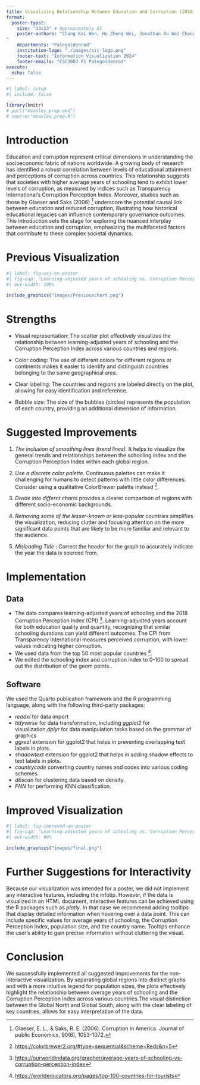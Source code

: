 ```yaml
---
title: Visualizing Relationship Between Education and Corruption (2018)
format:
  poster-typst: 
    size: "33x23" # Approximately A1
    poster-authors: "Chang Kai Wen, Ho Zheng Wei, Jonathan Au Wai Chong, Lim Kei Yiang, Shyam Prasad, Tong Huiqing, Glennice
"
    departments: "Palegoldenrod"
    institution-logo: "./images/sit-logo.png"
    footer-text: "Information Visualization 2024"
    footer-emails: "CSC3007 P1 Palegoldenrod"
execute:
  echo: false
---
```


```r
#| label: setup
#| include: false

library(knitr)
# purl("measles_prep.qmd")
# source("measles_prep.R")
```


# Introduction

Education and corruption represent critical dimensions in understanding the socioeconomic fabric of nations worldwide. A growing body of research has identified a robust correlation between levels of educational attainment and perceptions of corruption across countries. This relationship suggests that societies with higher average years of schooling tend to exhibit lower levels of corruption, as measured by indices such as Transparency International's Corruption Perception Index. Moreover, studies such as those by Glaeser and Saks (2006) [^glaeser] underscore the potential causal link between education and reduced corruption, illustrating how historical educational legacies can influence contemporary governance outcomes. This introduction sets the stage for exploring the nuanced interplay between education and corruption, emphasizing the multifaceted factors that contribute to these complex societal dynamics.

[^guerra_basic_2017]: F. M. Guerra et al., “The basic reproduction number (R0) of measles: a systematic review,” The Lancet Infectious Diseases, vol. 17, no. 12, p. e420-e428, 2017
[^franconeri_two-dose_2023]: L. Franconeri et al., “Two-dose measles vaccine effectiveness remains high over time: A French observational study, 2017–2019,” Vaccine, vol. 41, no. 39, pp. 5797–5804, 2023]

<!-- Given persistent skepticism in some communities about the efficacy of vaccines, it is important to communicate the impact of vaccination on public health. In this project, we built on a visualization of the measles incidence in the USA published by the Wall Street Journal[^debold_battling_2015] (@fig-wsj-on-poster). This visualization has garnered praise as "One of the more compelling data visualizations produced in recent years"[^lee_reproducing_2017]. However, we contend that, despite its effectiveness in summarizing data, several aspects of the plot can be improved. -->

[^glaeser]: Glaeser, E. L., & Saks, R. E. (2006). Corruption in America. Journal of public Economics, 90(6), 1053-1072.


# Previous Visualization

```r
#| label: fig-wsj-on-poster
#| fig-cap: "Learning-adjusted years of schooling vs. Corruption Perception Index, 2018"
#| out-width: 100%

include_graphics("images/Previouschart.png")
```

[^debold_battling_2015]: <https://graphics.wsj.com/infectious-diseases-and-vaccines/>

<!-- ```{=typst} -->
<!-- #v(11em) -->
<!-- ``` -->

# Strengths

*   Visual representation: The scatter plot effectively visualizes the relationship between learning-adjusted years of schooling and the Corruption Perception Index across various countries and regions.

*   Color coding: The use of different colors for different regions or continents makes it easier to identify and distinguish countries belonging to the same geographical area.

*   Clear labeling: The countries and regions are labeled directly on the plot, allowing for easy identification and reference.

*   Bubble size: The size of the bubbles (circles) represents the population of each country, providing an additional dimension of information.


# Suggested Improvements

1.  *The inclusion of smoothing lines (trend lines).* It helps to visualize the general trends and relationships between the schooling index and the Corruption Perception Index within each global region.

1.  *Use a discrete color palette.* Continuous palettes can make it
    challenging for humans to detect patterns with little  color
    differences. Consider using a qualitative ColorBrewer palette instead [^colorbrewer].
    
1.  *Divide into differnt charts* provides a clearer comparison of regions with different socio-economic backgrounds.

1.  *Removing some of the lesser-known or less-popular countries* simplifies the visualization, reducing clutter and focusing attention on the more significant data points that are likely to be more familiar and relevant to the audience.

1.  *Misleading Title* : Correct the header for the graph to accurately indicate the year the data is sourced from.

    
[^colorbrewer]: <https://colorbrewer2.org/#type=sequential&scheme=Reds&n=5>
    
    
# Implementation


## Data

*   The data compares learning-adjusted years of schooling and the 2018 Corruption Perception Index (CPI) [^corruption-perception-index]. Learning-adjusted years account for both education quality and quantity, recognizing that similar schooling durations can yield different outcomes. The CPI from Transparency International measures perceived corruption, with lower values indicating higher corruption.
*   We used data from the top 50 most popular countries [^top100].
*   We edited the schooling index and corruption index to 0-100 to spread out the distribution of the geom points..


<!-- [^panhuis_counts_2018]: <https://doi.org/10.25337/T7/ptycho.v2.0/US.14189004> -->
<!-- [^stats_state_2023]: <https://www.stats.indiana.edu/population/PopTotals/historic_counts_states.asp> -->
[^corruption-perception-index]: <https://ourworldindata.org/grapher/average-years-of-schooling-vs-corruption-perception-index>

[^top100]: <https://worldeducators.org/pages/top-100-countries-for-tourists>

## Software

We used the Quarto publication framework and the R programming language, along with the following third-party packages:

*   *readxl* for data import
*   *tidyverse* for data transformation, including *ggplot2* for visualization,*dplyr* for data manipulation tasks
    based on the grammar of graphics
*   *ggreal* extension for ggplot2 that helps in preventing overlapping text labels in plots.
*   *shadowtext* extension for ggplot2 that helps in adding shadow effects to text labels in plots.
*   *countrycode* converting country names and codes into various coding schemes.
*   *dbscan* for clustering data based on density.
*   *FNN* for performing KNN classification.


```{=typst}
#v(4em)
```





# Improved Visualization

```r
#| label: fig-improved-on-poster
#| fig-cap: "Learning-adjusted years of schooling vs. Corruption Perception Index, 2018"
#| out-width: 90%

include_graphics("images/final.png")
```

<!-- ```{r} -->
<!-- #| label: fig-ggplot -->
<!-- #| fig-cap: "Revised visualization of measles incidence by state of the USA and -->
<!-- #|  year." -->
<!-- #| fig-width: 6.0 -->
<!-- #| fig-height: 5.8 -->
<!-- #| out-width: 100% -->

<!-- g <- -->
<!--   ggplot(measles, aes(year + 0.5, state, fill = incidence + 1e-6)) + -->
<!--   geom_tile(width = 0.75, height = 0.75) + -->
<!--   geom_vline(xintercept = 1963, colour = "darkblue", linewidth = 1) + -->
<!--   annotate( -->
<!--     "label", -->
<!--     label = "Vaccine introduced", -->
<!--     x = 1963, -->
<!--     y = 60, # 54.5, -->
<!--     vjust = 1, -->
<!--     hjust = 0 -->
<!--   ) + -->
<!--   labs( -->
<!--     x = "Year", -->
<!--     y = NULL, -->
<!--     fill = "Mean weekly incidence\n(per 100,000) if known", -->
<!--     title = "Measles in the USA by State", -->
<!--     caption = "Source: Project Tycho" -->
<!--   ) + -->
<!--   scale_x_continuous(expand = expansion(0.01, 0)) + -->
<!--   scale_y_discrete(limits = rev, position = "right") + -->
<!--   scale_fill_fermenter( -->
<!--     breaks = 10^(-2:3), -->
<!--     labels = prettyNum, -->
<!--     trans = "log10", -->
<!--     palette = "Reds", -->
<!--     direction = 1, -->
<!--     na.value = "#ffffff00", -->
<!--   ) + -->
<!--   guides( -->
<!--     y = guide_axis(n.dodge = 2), -->
<!--     fill = guide_coloursteps(frame.colour = "gray", direction = "horizontal") -->
<!--   ) + -->
<!--   theme_minimal() + -->
<!--   theme( -->
<!--     legend.key.size = unit(0.75, "cm"), -->
<!--     legend.title = element_text(hjust = 1, vjust = 1), -->
<!--     legend.position = "top", -->
<!--     panel.grid.major.x = element_line(colour = "gray", linewidth = 0.5), -->
<!--     panel.grid.minor.x = element_line(colour = "gray", linewidth = 0.5), -->
<!--     panel.grid.major.y = element_line(colour = "gray", linewidth = c(0, 0.5)), -->
<!--     plot.title = element_text(hjust = 0.5) -->
<!--   ) -->
<!-- g -->
<!-- ggsave("images/gg_measles.png", g, width = 6, height = 5.8) -->
<!-- ``` -->


# Further Suggestions for Interactivity

Because our visualization was intended for a poster, we did not implement any interactive features, including the infotip. However, if the data is visualized in an HTML document, interactive features can be achieved using the R packages such as *plotly*. In that case we recommend adding tooltips that display detailed information when hovering over a data point. This can include specific values for average years of schooling, the Corruption Perception Index, population size, and the country name. Tooltips enhance the user's ability to gain precise information without cluttering the visual.



<!-- In that case, we recommend that the tile does not change its fill color. In contrast, the original visualization changes the fill color of the activated tile to light blue (see @fig-infotip_color_change), which can be misinterpreted as a change in incidence. Instead, we suggest highlighting the activated tile by thickening its border. -->


# Conclusion

<!-- We successfully implemented all suggested improvements for the non-interactive visualization. By labeling every state and choosing a colorblind-friendly palette, the revised plot is more accessible. The logarithmic color scale makes the decrease in incidence after the introduction of the vaccine less striking but enables readers to detect patterns in the low-incidence range more easily. -->

We successfully implemented all suggested improvements for the non-interactive visualization. By separating global regions into distinct graphs and with a more intuitive legend for population sizes, the plots effectively highlight the relationship between average years of schooling and the Corruption Perception Index across various countries.The visual distinction between the Global North and Global South, along with the clear labeling of key countries, allows for easy interpretation of the data.
